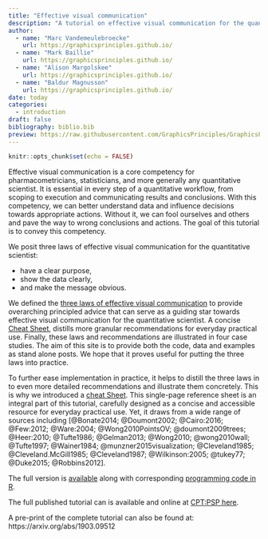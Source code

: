 ```yaml
---
title: "Effective visual communication"
description: "A tutorial on effective visual communication for the quantitative scientist."
author:
  - name: "Marc Vandemeulebroecke"  
    url: https://graphicsprinciples.github.io/
  - name: "Mark Baillie"
    url: https://graphicsprinciples.github.io/
  - name: "Alison Margolskee"
    url: https://graphicsprinciples.github.io/
  - name: "Baldur Magnusson"
    url: https://graphicsprinciples.github.io/
date: today
categories:
  - introduction
draft: false
bibliography: biblio.bib
preview: https://raw.githubusercontent.com/GraphicsPrinciples/GraphicsPrinciples.github.io/master/assets/2018-11-06_thumbnail.png
---
```


```r
knitr::opts_chunk$set(echo = FALSE)
```

Effective visual communication is a core competency for pharmacometricians, statisticians, and more generally any quantitative scientist. It is essential in every step of a quantitative workflow, from scoping to execution and communicating results and conclusions. With this competency, we can better understand data and influence decisions towards appropriate actions. Without it, we can fool ourselves and others and pave the way to wrong conclusions and actions. The goal of this tutorial is to convey this competency. 

We posit three laws of effective visual communication for the quantitative scientist: 

* have a clear purpose, 
* show the data clearly, 
* and make the message obvious. 

We defined the [three laws of effective visual communication](https://graphicsprinciples.github.io/tutorial-case-studies/posts/201-three-laws-vizcom/) to provide overarching principled advice that can serve as a guiding star towards effective visual communication for the quantitative scientist. A concise [Cheat Sheet](https://github.com/GraphicsPrinciples/CheatSheet/blob/master/NVSCheatSheet.pdf), distills more granular recommendations for everyday practical use. Finally, these laws and recommendations are illustrated in four case studies. The aim of this site is to provide both the code, data and examples as stand alone posts. We hope that it proves useful for putting the three laws into practice.

To further ease implementation in practice, it helps to distill the three laws in to even more detailed recommendations and illustrate them concretely. This is why we introduced a [cheat Sheet](https://github.com/GraphicsPrinciples/CheatSheet/blob/master/NVSCheatSheet.pdf). This single-page reference sheet is an integral part of this tutorial, carefully designed as a concise and accessible resource for everyday practical use. Yet, it draws from a wide range of sources including [@Bonate2014; @Doumont2002; @Cairo:2016; @Few:2012; @Ware:2004; @Wong2010PointsOV;
@doumont2009trees; @Heer:2010; @Tufte1986; @Gelman2013; @Wong2010; @wong2010wall; @Tufte1997; 
@Wainer1984; @munzner2015visualization; @Cleveland1985; @Cleveland.McGill1985; @Cleveland1987; @Wilkinson:2005; @tukey77; @Duke2015; @Robbins2012].

The full version is [available](https://graphicsprinciples.github.io) along with corresponding [programming code in R](https://github.com/GraphicsPrinciples/CheatSheet). 

The full published tutorial can is available and online at [CPT:PSP here](https://ascpt.onlinelibrary.wiley.com/doi/10.1002/psp4.12455).

A pre-print of the complete tutorial can also be found at: https://arxiv.org/abs/1903.09512

